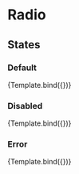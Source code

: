 

<Meta title="Components/Forms/Radio/States" component={Radio} />

# Radio

## States

### Default

<Canvas>
  <Story
    name="Default"
    args={{
      isDisabled: false,
      isInvalid: false,
      size: 'md',
    }}
    argTypes={{
      size: {
        options: ['sm', 'md'],
        control: 'select',
      },
      isDisabled: {
        table: {
          disable: true,
        },
      },
      isInvalid: {
        table: {
          disable: true,
        },
      },
    }}
  >
    {Template.bind({})}
  </Story>
</Canvas>

<ArgsTable story="Default" />

### Disabled

<Canvas>
  <Story
    name="Disabled"
    args={{
      isDisabled: true,
      isInvalid: false,
      size: 'md',
    }}
    argTypes={{
      size: {
        options: ['sm', 'md'],
        control: 'select',
      },
      isDisabled: {
        table: {
          disable: true,
        },
      },
      isInvalid: {
        table: {
          disable: true,
        },
      },
    }}
  >
    {Template.bind({})}
  </Story>
</Canvas>

<ArgsTable story="Disabled" />

### Error

<Canvas>
  <Story
    name="Error"
    args={{
      isDisabled: false,
      isInvalid: true,
      size: 'md',
    }}
    argTypes={{
      size: {
        options: ['sm', 'md'],
        control: 'select',
      },
      isDisabled: {
        table: {
          disable: true,
        },
      },
      isInvalid: {
        table: {
          disable: true,
        },
      },
    }}
  >
    {Template.bind({})}
  </Story>
</Canvas>

<ArgsTable story="Error" />
